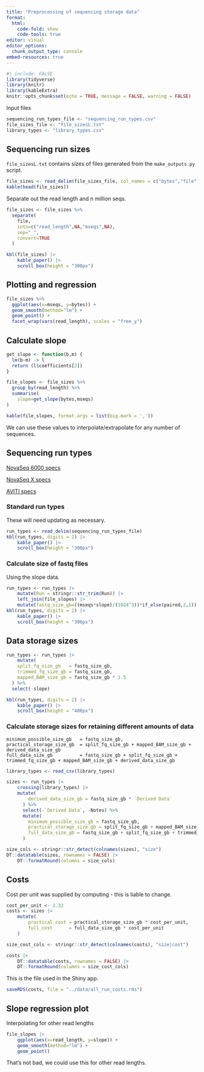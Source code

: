 ---
title: "Preprocessing of sequencing storage data"
format:
  html:
    code-fold: show
    code-tools: true
editor: visual
editor_options: 
  chunk_output_type: console
embed-resources: true
---

```{r}
#| include: FALSE
library(tidyverse)
library(knitr)
library(kableExtra)
knitr::opts_chunk$set(echo = TRUE, message = FALSE, warning = FALSE)
```

Input files

```{r}
sequencing_run_types_file <- "sequencing_run_types.csv"
file_sizes_file <- "file_sizesL.txt"
library_types <- "library_types.csv"
```

## Sequencing run sizes

`file_sizesL.txt` contains sizes of files generated from the `make_outputs.py` script.

```{r}
file_sizes <- read_delim(file_sizes_file, col_names = c("bytes","file")) 
kable(head(file_sizes))
```

Separate out the read length and n million seqs.

```{r}
file_sizes <- file_sizes %>%
  separate(
    file,
    into=c("read_length",NA,"mseqs",NA),
    sep="_",
    convert=TRUE
  ) 

kbl(file_sizes) |>
	kable_paper() |>
	scroll_box(height = "300px")
```

## Plotting and regression

```{r, fig.width=10, fig.height=7}
file_sizes %>%
  ggplot(aes(x=mseqs, y=bytes)) +
  geom_smooth(method="lm") +
  geom_point() +
  facet_wrap(vars(read_length), scales = "free_y")
```

## Calculate slope

```{r}
get_slope <- function(b,m) {
  lm(b~m) -> l
  return (l$coefficients[2])
}

file_slopes <- file_sizes %>%
  group_by(read_length) %>%
  summarise(
    slope=get_slope(bytes,mseqs)
) 

kable(file_slopes, format.args = list(big.mark = ','))
```

We can use these values to interpolate/extrapolate for any number of sequences.

## Sequencing run types

[NovaSeq 6000 specs](https://emea.illumina.com/systems/sequencing-platforms/novaseq/specifications.html "NovaSeq specs")

[NovaSeq X specs](https://www.illumina.com/systems/sequencing-platforms/novaseq-x-plus/specifications.html)

[AVITI specs](https://www.elementbiosciences.com/products/aviti/specs)\

### Standard run types

These will need updating as necessary.

```{r}
run_types <- read_delim(sequencing_run_types_file)
kbl(run_types, digits = 2) |>
	kable_paper() |>
	scroll_box(height = "300px")
```

### Calculate size of fastq files

Using the slope data.

```{r}
run_types <- run_types |>
	mutate(Run = stringr::str_trim(Run)) |>
	left_join(file_slopes) |>
	mutate(fastq_size_gb=((mseqs*slope)/(1024^3))*if_else(paired,2,1))
kbl(run_types, digits = 2) |>
	kable_paper() |>
	scroll_box(height = "300px")
```

## Data storage sizes

```{r}
run_types <- run_types |>
	mutate(
    split_fq_size_gb   = fastq_size_gb,
    trimmed_fq_size_gb = fastq_size_gb,
    mapped_BAM_size_gb = fastq_size_gb * 1.5
  ) %>%
  select(-slope)

kbl(run_types, digits = 2) |>
	kable_paper() |>
	scroll_box(height = "400px")
```

### Calculate storage sizes for retaining different amounts of data

```         
minimum_possible_size_gb   = fastq_size_gb,
practical_storage_size_gb  = split_fq_size_gb + mapped_BAM_size_gb + derived_data_size_gb
full_data_size_gb          = fastq_size_gb + split_fq_size_gb + trimmed_fq_size_gb + mapped_BAM_size_gb + derived_data_size_gb
```

```{r}
library_types <- read_csv(library_types)

sizes <- run_types |>
	crossing(library_types) |>
	mutate(
	    derived_data_size_gb = fastq_size_gb * `Derived Data`
	  ) %>%
	  select(-`Derived Data`, -Notes) %>%
	  mutate(
	    minimum_possible_size_gb = fastq_size_gb,
	    practical_storage_size_gb = split_fq_size_gb + mapped_BAM_size_gb + derived_data_size_gb,
	    full_data_size_gb = fastq_size_gb + split_fq_size_gb + trimmed_fq_size_gb + mapped_BAM_size_gb + derived_data_size_gb
	  )
```

```{r, echo=FALSE, eval=FALSE}
size_cols <- stringr::str_detect(colnames(sizes), "size")
DT::datatable(sizes, rownames = FALSE) |>
	DT::formatRound(columns = size_cols)
```

## Costs

Cost per unit was supplied by computing - this is liable to change.

```{r}
cost_per_unit <- 1.32
costs <- sizes |>
	mutate(
		practical_cost = practical_storage_size_gb * cost_per_unit,
		full_cost      = full_data_size_gb * cost_per_unit
	)

size_cost_cols <- stringr::str_detect(colnames(costs), "size|cost")

costs |>
	DT::datatable(costs, rownames = FALSE) |>
	DT::formatRound(columns = size_cost_cols)
```

This is the file used in the Shiny app.

```{r, eval=TRUE}
saveRDS(costs, file = "../data/all_run_costs.rds")
```

## Slope regression plot

Interpolating for other read lengths

```{r, fig.height=5, fig.width=5}
file_slopes |>
	ggplot(aes(x=read_length, y=slope)) +
	geom_smooth(method="lm") +
	geom_point()

```

That's not bad, we could use this for other read lengths.
